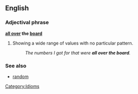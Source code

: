 ==English==
===Adjectival phrase===<!-- or probably adverbial -->
'''[[all over]] the [[board]]'''

# Showing a wide range of values with no particular pattern.
#: ''The numbers I got for that were '''all over the board'''.''

===See also===
*[[random]]

[[Category:Idioms]]